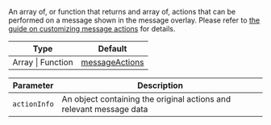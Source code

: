 An array of, or function that returns and array of, actions that can be performed on a message shown in the message overlay.
Please refer to [the guide on customizing message actions](../../../../guides/message_actions_customization.mdx) for details.

| Type              | Default                                                                                                                                  |
| ----------------- | ---------------------------------------------------------------------------------------------------------------------------------------- |
| Array \| Function | [messageActions](https://github.com/GetStream/stream-chat-react-native/blob/main/package/src/components/Message/utils/messageActions.ts) |

| Parameter    | Description                                                         |
| ------------ | ------------------------------------------------------------------- |
| `actionInfo` | An object containing the original actions and relevant message data |
